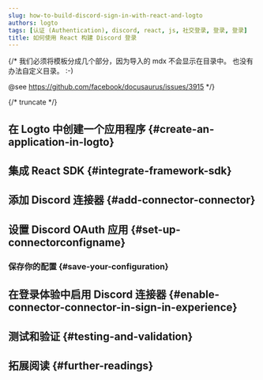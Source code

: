 ```yaml
---
slug: how-to-build-discord-sign-in-with-react-and-logto
authors: logto
tags: [认证 (Authentication), discord, react, js, 社交登录, 登录, 登录]
title: 如何使用 React 构建 Discord 登录
---
```


{/*
  我们必须将模板分成几个部分，因为导入的 mdx 不会显示在目录中。
  也没有办法自定义目录。 :-)

  @see https://github.com/facebook/docusaurus/issues/3915
*/}




{/* truncate */}

<Intro connector={connector} sdk="React" link="https://reactjs.org" />

## 在 Logto 中创建一个应用程序 \{#create-an-application-in-logto}

<CreateApplication type="单页应用" framework="React" />

## 集成 React SDK \{#integrate-framework-sdk}

<IntegrateSdk />

## 添加 Discord 连接器 \{#add-connector-connector}

<AddSocialConnector connector={connector} framework="React" />

## 设置 Discord OAuth 应用 \{#set-up-connectorconfigname}

<ConnectorGuide />

### 保存你的配置 \{#save-your-configuration}

<SaveYourConfiguration connector={connector} />

## 在登录体验中启用 Discord 连接器 \{#enable-connector-connector-in-sign-in-experience}

<EnableSocialConnector connector={connector} />

## 测试和验证 \{#testing-and-validation}

<TestingAndValidation connector={connector} sdk="React" />

## 拓展阅读 \{#further-readings}

<FurtherReadings />